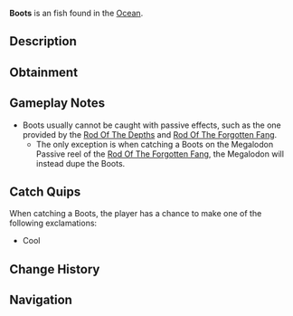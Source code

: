 {{FishInfobox
|image          = Boots.png
|rarity         = Exotic
|sea            = First Sea
|location       = [[Ocean]]
|sublocation    = 
|sources        = Fishing Rod
|nopassive      = 1
|radar_location = 
|prog_speed     = -20
|xp             = 250
|weather        = 
|time           = 
|season         = 
|bait           = 
|base_weight    = 1.3
|base_value     = 800
|weight_range   = 0.1
|base_chance    = 0.05
|base_resil     = 100
}}
'''Boots''' is an {{Rarity|Exotic}} fish found in the [[Ocean]].

== Description ==
{{Description|Boots|Bestiary Entry}}

== Obtainment ==
{{Description|Dr. Crookspine might know what to do with this.|Bestiary Hint}}
{{Fish Availability|
Apex Fish Hunt/Mosslurker
Lucky Event/Blarney McBreeze
Lucky Event/O'Mango Goldgrin
Lucky Event/Plumrick O'Luck
Lucky Event/Rowdy McCharm
Lucky Event/Sunny O'Coin
Ocean
|top_rods      = 
Great Rod of Oscar\21071.01\69823.78;
Astralhook Rod\19927.38\71203.33;
Ethereal Prism Rod\19831.92\71343.19;
Leviathan's Fang Rod\19559.61\83865.68;
Seraphic Rod\19261.67\72915.07;
Flimsy Rod\14376.43\71280.96;
Training Rod\13517.08\72105.63;
Trident Rod\16046.23\80721.41;
Free Spirit Rod\15971.29\80344.38;
No-Life Rod\18981.66\75287.59;
Firefly Rod\15742.8\74992.37;
Fischer's Rod\9991.01\50272.62;
Rod Of The Forgotten Fang\18019.75\72007.88;
Challenger's Rod\17489.37\71389.55;
Rod Of The Depths\16293.03\70942.75;
Zeus Rod\15985.71\67100.84;
Rod Of The Exalted One\15925.54\70733.29;
Verdant Shear Rod\15770.3\67466.96;
Blazebringer Rod\15195.34\63926.89;
Depthseeker Rod\14437.25\62749.48;
Avalanche Rod\13077.06\57151.97;
Volcanic Rod\12473.57\53088.5;
Steady Rod\4539.85\22809.9
|recommended   = Ethereal Prism Rod
}}

== Gameplay Notes ==
* Boots usually cannot be caught with passive effects, such as the one provided by the [[Rod Of The Depths]] and [[Rod Of The Forgotten Fang]].
** The only exception is when catching a Boots on the Megalodon Passive reel of the [[Rod Of The Forgotten Fang]], the Megalodon will instead dupe the Boots.

== Catch Quips ==
When catching a Boots, the player has a chance to make one of the following exclamations:
* Cool

== Change History ==
{{Change History|{{subst:Current Version}}}}

== Navigation ==
{{Fish Navbox|Ocean}}